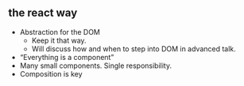 ## the react way

* Abstraction for the DOM
  * Keep it that way.
  * Will discuss how and when to step into DOM in advanced talk.
* “Everything is a component”
* Many small components. Single responsibility.
* Composition is key
